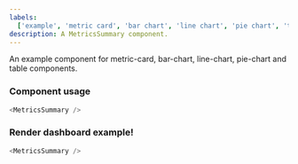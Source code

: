 ```yaml
---
labels:
  ['example', 'metric card', 'bar chart', 'line chart', 'pie chart', 'table']
description: A MetricsSummary component.
---
```



An example component for metric-card, bar-chart, line-chart, pie-chart and table components.

### Component usage

```js
<MetricsSummary />
```

### Render dashboard example!

```js live
<MetricsSummary />
```
